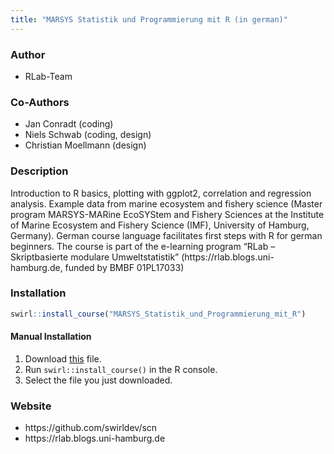 ```yaml
---
title: "MARSYS Statistik und Programmierung mit R (in german)"
---
```


### Author

- RLab-Team

### Co-Authors

- Jan Conradt (coding)
- Niels Schwab (coding, design)
- Christian Moellmann (design)

### Description

Introduction to R basics, plotting with ggplot2, correlation and regression analysis. Example data from marine ecosystem and fishery science (Master program MARSYS-MARine EcoSYStem and Fishery Sciences at the Institute of Marine Ecosystem and Fishery Science (IMF), University of Hamburg, Germany). German course language facilitates first steps with R for german beginners. The course is part of the e-learning program "RLab – Skriptbasierte modulare Umweltstatistik" (https://rlab.blogs.uni-hamburg.de, funded by BMBF 01PL17033)

### Installation

```r
swirl::install_course("MARSYS_Statistik_und_Programmierung_mit_R")
```

#### Manual Installation

1. Download [this](http://swirlstats.com/scn/MARSYS_Statistik_und_Programmierung_mit_R.swc) file.
2. Run `swirl::install_course()` in the R console.
3. Select the file you just downloaded.

### Website

- https://github.com/swirldev/scn
- https://rlab.blogs.uni-hamburg.de
